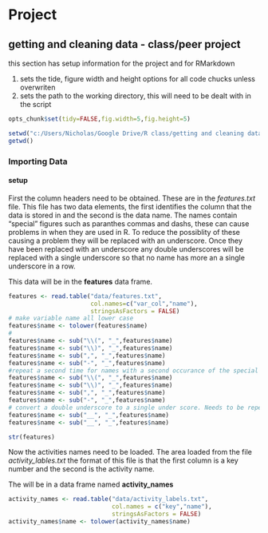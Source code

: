 Project
===
getting and cleaning data - class/peer project
-----
this section has setup information for the project and for RMarkdown

1. sets the tide, figure width and height options for all code chucks unless 
overwriten
1. sets the path to the working directory, this will need to be dealt with in the script
```r
opts_chunk$set(tidy=FALSE,fig.width=5,fig.height=5)

setwd("c:/Users/Nicholas/Google Drive/R class/getting and cleaning data/Getting-and-cleaning-data/project")
getwd()
```
### Importing Data

#### setup
First the column headers need to be obtained. These are in the *features.txt*
file. This file has two data elements, the first identifies the column that the data is
stored in and the second is the data name. The names contain "special" figures
such as paranthes commas and dashs, these can cause problems in when they are used
in R. To reduce the possiblity of these causing a problem they will be replaced with
an underscore. Once they have been replaced with an underscore any double underscores will be 
replaced with a single underscore so that no name has more an a single underscore 
in a row.

This data will be in the **features** data frame.

```r
features <- read.table("data/features.txt",
                       col.names=c("var_col","name"),
                       stringsAsFactors = FALSE)
# make variable name all lower case
features$name <- tolower(features$name)
#
features$name <- sub("\\(", "_",features$name)
features$name <- sub("\\)", "_",features$name)
features$name <- sub(",", "_",features$name)
features$name <- sub("-", "_",features$name)
#repeat a second time for names with a second occurance of the special character in them.
features$name <- sub("\\(", "_",features$name)
features$name <- sub("\\)", "_",features$name)
features$name <- sub(",", "_",features$name)
features$name <- sub("-", "_",features$name)
# convert a double underscore to a single under score. Needs to be repeated to catch 3 underscores becoming 2
features$name <- sub("__", "_",features$name)
features$name <- sub("__", "_",features$name)

str(features)
```
Now the activities names need to be loaded. The area loaded from the file *activity_lables.txt*
the format of this file is that the first column is a key number and the second is the
activity name. 

The will be in a data frame named **activity_names**
```r
activity_names <- read.table("data/activity_labels.txt",
                             col.names = c("key","name"),
                             stringsAsFactors = FALSE)
activity_names$name <- tolower(activity_names$name)
```
